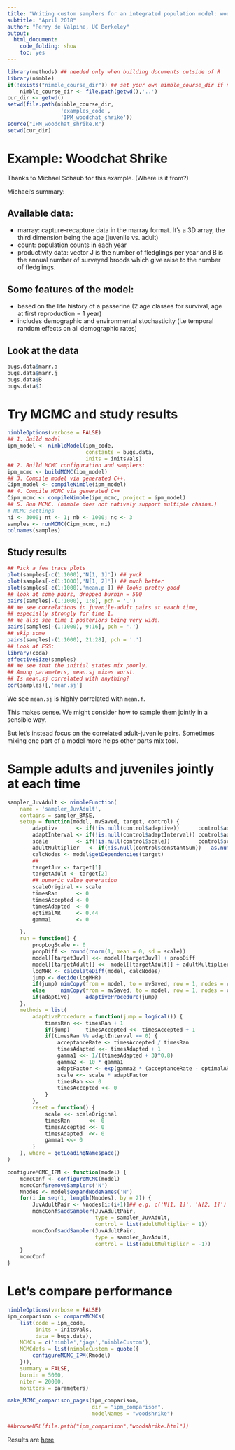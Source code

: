 ```yaml
---
title: "Writing custom samplers for an integrated population model: woodchat shrike"
subtitle: "April 2018"
author: "Perry de Valpine, UC Berkeley"
output:
  html_document:
    code_folding: show
    toc: yes
---
```


```r
library(methods) ## needed only when building documents outside of R
library(nimble)
if(!exists("nimble_course_dir")) ## set your own nimble_course_dir if needed
    nimble_course_dir <- file.path(getwd(),'..')
cur_dir <- getwd()
setwd(file.path(nimble_course_dir,
                 'examples_code',
                 'IPM_woodchat_shrike'))
source("IPM_woodchat_shrike.R")
setwd(cur_dir)
```

# Example: Woodchat Shrike

Thanks to Michael Schaub for this example.  (Where is it from?)

Michael's summary:

## Available data:
- marray: capture-recapture data in the marray format. It's a 3D array, the third dimension being the age (juvenile vs. adult)
- count: population counts in each year
- productivity data: vector J is the number of fledglings per year and B is the annual number of surveyed broods which give raise to the number of fledglings.

## Some features of the model:
- based on the life history of a passerine (2 age classes for survival, age at first reproduction = 1 year)
- includes demographic and environmental stochasticity (i.e temporal random effects on all demographic rates)

## Look at the data
```r
bugs.data$marr.a
bugs.data$marr.j
bugs.data$B
bugs.data$J
```

# Try MCMC and study results
```r
nimbleOptions(verbose = FALSE)
## 1. Build model
ipm_model <- nimbleModel(ipm_code,
                         constants = bugs.data,
                         inits = initsVals)
## 2. Build MCMC configuration and samplers:
ipm_mcmc <- buildMCMC(ipm_model)
## 3. Compile model via generated C++.
Cipm_model <- compileNimble(ipm_model)
## 4. Compile MCMC via generated C++
Cipm_mcmc <- compileNimble(ipm_mcmc, project = ipm_model)
## 5. Run MCMC. (nimble does not natively support multiple chains.)
# MCMC settings
ni <- 3000; nt <- 1; nb <- 1000; nc <- 3
samples <- runMCMC(Cipm_mcmc, ni)
colnames(samples)
```
## Study results
```r
## Pick a few trace plots
plot(samples[-c(1:1000),'N[1, 1]']) ## yuck
plot(samples[-c(1:1000),'N[1, 2]']) ## much better
plot(samples[-c(1:1000),'mean.p']) ## looks pretty good
## look at some pairs, dropped burnin = 500
pairs(samples[-(1:1000), 1:8], pch = '.')
## We see correlations in juvenile-adult pairs at eaach time,
## especially strongly for time 1.
## We also see time 1 posteriors being very wide.
pairs(samples[-(1:1000), 9:16], pch = '.')
## skip some
pairs(samples[-(1:1000), 21:28], pch = '.') 
## Look at ESS:
library(coda)
effectiveSize(samples)
## We see that the initial states mix poorly.
## Among parameters, mean.sj mixes worst.
## Is mean.sj correlated with anything?
cor(samples)[,'mean.sj']
```

We see `mean.sj` is highly correlated with `mean.f`.

This makes
sense.  We might consider how to sample them jointly in a sensible
way.

But let's instead focus on the correlated adult-juvenile pairs.
Sometimes mixing one part of a model more helps other parts mix tool.

# Sample adults and juveniles jointly at each time

```r
sampler_JuvAdult <- nimbleFunction(
    name = 'sampler_JuvAdult',
    contains = sampler_BASE,
    setup = function(model, mvSaved, target, control) {
        adaptive      <- if(!is.null(control$adaptive))      control$adaptive      else TRUE
        adaptInterval <- if(!is.null(control$adaptInterval)) control$adaptInterval else 200
        scale         <- if(!is.null(control$scale))         control$scale         else 1
        adultMultiplier   <- if(!is.null(control$constantSum))   as.numeric(control$constantSum)   else as.numeric(1)
        calcNodes <- model$getDependencies(target)
        ##
        targetJuv <- target[1]
        targetAdult <- target[2]
        ## numeric value generation
        scaleOriginal <- scale
        timesRan      <- 0
        timesAccepted <- 0
        timesAdapted  <- 0
        optimalAR     <- 0.44
        gamma1        <- 0

    },
    run = function() {
        propLogScale <- 0
        propDiff <- round(rnorm(1, mean = 0, sd = scale))
        model[[targetJuv]] <<- model[[targetJuv]] + propDiff
        model[[targetAdult]] <<- model[[targetAdult]] + adultMultiplier * propDiff
        logMHR <- calculateDiff(model, calcNodes)
        jump <- decide(logMHR)
        if(jump) nimCopy(from = model, to = mvSaved, row = 1, nodes = calcNodes, logProb = TRUE)
        else     nimCopy(from = mvSaved, to = model, row = 1, nodes = calcNodes, logProb = TRUE)
        if(adaptive)     adaptiveProcedure(jump)
    },
    methods = list(
        adaptiveProcedure = function(jump = logical()) {
            timesRan <<- timesRan + 1
            if(jump)     timesAccepted <<- timesAccepted + 1
            if(timesRan %% adaptInterval == 0) {
                acceptanceRate <- timesAccepted / timesRan
                timesAdapted <<- timesAdapted + 1
                gamma1 <<- 1/((timesAdapted + 3)^0.8)
                gamma2 <- 10 * gamma1
                adaptFactor <- exp(gamma2 * (acceptanceRate - optimalAR))
                scale <<- scale * adaptFactor
                timesRan <<- 0
                timesAccepted <<- 0
            }
        },
        reset = function() {
            scale <<- scaleOriginal
            timesRan      <<- 0
            timesAccepted <<- 0
            timesAdapted  <<- 0
            gamma1 <<- 0
        }
    ), where = getLoadingNamespace()
)

configureMCMC_IPM <- function(model) {
    mcmcConf <- configureMCMC(model)
    mcmcConf$removeSamplers('N')
    Nnodes <- model$expandNodeNames('N')
    for(i in seq(1, length(Nnodes), by = 2)) {
        JuvAdultPair <- Nnodes[i:(i+1)]## e.g. c('N[1, 1]', 'N[2, 1]')
        mcmcConf$addSampler(JuvAdultPair,
                            type = sampler_JuvAdult,
                            control = list(adultMultiplier = 1))
        mcmcConf$addSampler(JuvAdultPair,
                            type = sampler_JuvAdult,
                            control = list(adultMultiplier = -1))
    }
    mcmcConf
}

```

# Let's compare performance
```r
nimbleOptions(verbose = FALSE)
ipm_comparison <- compareMCMCs(
    list(code = ipm_code,
         inits = initsVals,
         data = bugs.data),
    MCMCs = c('nimble','jags','nimbleCustom'),
    MCMCdefs = list(nimbleCustom = quote({
        configureMCMC_IPM(Rmodel)
    })),
    summary = FALSE,
    burnin = 5000,
    niter = 20000,
    monitors = parameters)

make_MCMC_comparison_pages(ipm_comparison,
                           dir = "ipm_comparison",
                           modelNames = "woodshrike")

##browseURL(file.path("ipm_comparison","woodshrike.html"))
```

Results are [here](ipm_comparison/woodshrike.html)
